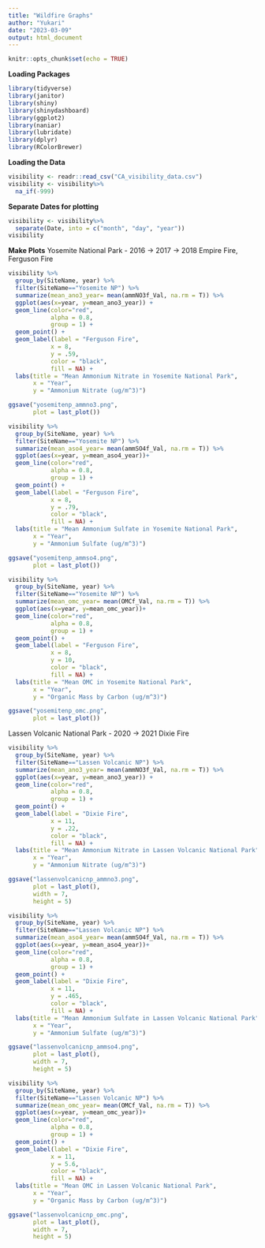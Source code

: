 ---
title: "Wildfire Graphs"
author: "Yukari"
date: "2023-03-09"
output: html_document
---

```{r setup, include=FALSE}
knitr::opts_chunk$set(echo = TRUE)
```

**Loading Packages**
```{r}
library(tidyverse)
library(janitor)
library(shiny)
library(shinydashboard)
library(ggplot2)
library(naniar)
library(lubridate)
library(dplyr)
library(RColorBrewer)
```

**Loading the Data**
```{r}
visibility <- readr::read_csv("CA_visibility_data.csv")
visibility <- visibility%>%
  na_if(-999)
```

**Separate Dates for plotting**
```{r}
visibility <- visibility%>%
  separate(Date, into = c("month", "day", "year"))
visibility
```

**Make Plots**
Yosemite National Park - 2016 -> 2017 -> 2018
Empire Fire, Ferguson Fire
```{r}
visibility %>% 
  group_by(SiteName, year) %>% 
  filter(SiteName=="Yosemite NP") %>% 
  summarize(mean_ano3_year= mean(ammNO3f_Val, na.rm = T)) %>% 
  ggplot(aes(x=year, y=mean_ano3_year)) +
  geom_line(color="red", 
            alpha = 0.8, 
            group = 1) +
  geom_point() +
  geom_label(label = "Ferguson Fire",
            x = 8,
            y = .59,
            color = "black",
            fill = NA) +
  labs(title = "Mean Ammonium Nitrate in Yosemite National Park",
       x = "Year",
       y = "Ammonium Nitrate (ug/m^3)")

ggsave("yosemitenp_ammno3.png",
       plot = last_plot())
```

```{r}
visibility %>% 
  group_by(SiteName, year) %>% 
  filter(SiteName=="Yosemite NP") %>% 
  summarize(mean_aso4_year= mean(ammSO4f_Val, na.rm = T)) %>% 
  ggplot(aes(x=year, y=mean_aso4_year))+
  geom_line(color="red", 
            alpha = 0.8, 
            group = 1) +
  geom_point() + 
  geom_label(label = "Ferguson Fire",
            x = 8,
            y = .79,
            color = "black",
            fill = NA) +
  labs(title = "Mean Ammonium Sulfate in Yosemite National Park",
       x = "Year",
       y = "Ammonium Sulfate (ug/m^3)")

ggsave("yosemitenp_ammso4.png",
       plot = last_plot())
```
```{r}
visibility %>% 
  group_by(SiteName, year) %>% 
  filter(SiteName=="Yosemite NP") %>% 
  summarize(mean_omc_year= mean(OMCf_Val, na.rm = T)) %>% 
  ggplot(aes(x=year, y=mean_omc_year))+
  geom_line(color="red", 
            alpha = 0.8, 
            group = 1) + 
  geom_point() +
  geom_label(label = "Ferguson Fire",
            x = 8,
            y = 10,
            color = "black",
            fill = NA) +
  labs(title = "Mean OMC in Yosemite National Park",
       x = "Year",
       y = "Organic Mass by Carbon (ug/m^3)")

ggsave("yosemitenp_omc.png",
       plot = last_plot())
```

Lassen Volcanic National Park - 2020 -> 2021 
Dixie Fire
```{r}
visibility %>% 
  group_by(SiteName, year) %>% 
  filter(SiteName=="Lassen Volcanic NP") %>% 
  summarize(mean_ano3_year= mean(ammNO3f_Val, na.rm = T)) %>% 
  ggplot(aes(x=year, y=mean_ano3_year)) +
  geom_line(color="red", 
            alpha = 0.8, 
            group = 1) +
  geom_point() +
  geom_label(label = "Dixie Fire",
            x = 11,
            y = .22,
            color = "black",
            fill = NA) +
  labs(title = "Mean Ammonium Nitrate in Lassen Volcanic National Park",
       x = "Year",
       y = "Ammonium Nitrate (ug/m^3)")

ggsave("lassenvolcanicnp_ammno3.png",
       plot = last_plot(),
       width = 7,
       height = 5)
```
```{r}
visibility %>% 
  group_by(SiteName, year) %>% 
  filter(SiteName=="Lassen Volcanic NP") %>% 
  summarize(mean_aso4_year= mean(ammSO4f_Val, na.rm = T)) %>% 
  ggplot(aes(x=year, y=mean_aso4_year))+
  geom_line(color="red", 
            alpha = 0.8, 
            group = 1) +
  geom_point() + 
  geom_label(label = "Dixie Fire",
            x = 11,
            y = .465,
            color = "black",
            fill = NA) +
  labs(title = "Mean Ammonium Sulfate in Lassen Volcanic National Park",
       x = "Year",
       y = "Ammonium Sulfate (ug/m^3)")

ggsave("lassenvolcanicnp_ammso4.png",
       plot = last_plot(),
       width = 7,
       height = 5)
```
```{r}
visibility %>% 
  group_by(SiteName, year) %>% 
  filter(SiteName=="Lassen Volcanic NP") %>% 
  summarize(mean_omc_year= mean(OMCf_Val, na.rm = T)) %>% 
  ggplot(aes(x=year, y=mean_omc_year))+
  geom_line(color="red", 
            alpha = 0.8, 
            group = 1) + 
  geom_point() +
  geom_label(label = "Dixie Fire",
            x = 11,
            y = 5.6,
            color = "black",
            fill = NA) +
  labs(title = "Mean OMC in Lassen Volcanic National Park",
       x = "Year",
       y = "Organic Mass by Carbon (ug/m^3)")

ggsave("lassenvolcanicnp_omc.png",
       plot = last_plot(),
       width = 7,
       height = 5)
```

